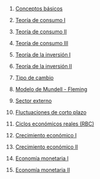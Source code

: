 1.  [Conceptos básicos](../2023-06-14-01-conceptos-basicos/index.qmd)

2.  [Teoría de consumo I](../2023-06-14-02-teoria-de-consumo-i/index.qmd)

3.  [Teoría de consumo II](../2023-06-14-03-teoria-de-consumo-ii/index.qmd)

4.  [Teoría de consumo III](../2023-06-14-04-teoria-de-consumo-iii/index.qmd)

5.  [Teoría de la inversión I](../2023-06-14-05-teoria-de-la-inversion-i/index.qmd)

6.  [Teoría de la inversión II](../2023-06-14-06-teoria-de-la-inversion-ii/index.qmd)

7.  [Tipo de cambio](../2023-06-14-07-tipo-de-cambio/index.qmd)

8.  [Modelo de Mundell - Fleming](../2023-06-14-08-modelo-de-mundell-fleming/index.qmd)

9.  [Sector externo](../2023-06-14-09-sector-externo/index.qmd)

10. [Fluctuaciones de corto plazo](../2023-06-14-10-fluctuaciones-de-corto-plazo/index.qmd)

11. [Ciclos económicos reales (RBC)](../2023-06-14-11-ciclos-economicos-reales-rbc/index.qmd)

12. [Crecimiento económico I](../2023-06-14-12-crecimiento-economico-i/index.qmd)

13. [Crecimiento económico II](../2023-06-14-13-crecimiento-economico-ii/index.qmd)

14. [Economía monetaria I](../2023-06-14-14-economia-monetaria-i/index.qmd)

15. [Economía monetaria II](../2023-06-14-15-economia-monetaria-ii/index.qmd)